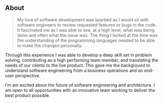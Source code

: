 ## About

> My love of software development was sparked as I would sit with software engineers to review requested features or bugs in the code. It fascinated me as I was able to see, at a high level, what was being done and often what the issue was. The thing I lacked at the time was the understanding of the programming languages needed to be able to make the changes personally. 

Through this experience I was able to develop a deep skill set in problem solving, contributing as a high performing team member, and translating the needs of our clients to the live product. This gave me the background to understand software engineering from a business operations and an end-user perspective.

I’m am excited about the future of software engineering and architecture. I am open to all opportunities with an innovative team working to deliver the best product possible.  
